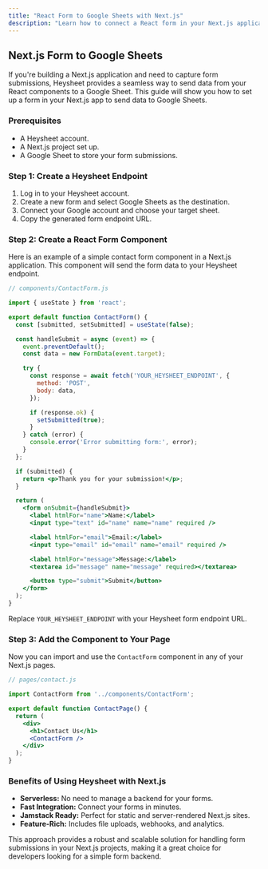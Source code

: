 ```yaml
---
title: "React Form to Google Sheets with Next.js"
description: "Learn how to connect a React form in your Next.js application to Google Sheets. A simple and powerful way to handle form submissions without a backend."
---
```


## Next.js Form to Google Sheets

If you're building a Next.js application and need to capture form submissions, Heysheet provides a seamless way to send data from your React components to a Google Sheet. This guide will show you how to set up a form in your Next.js app to send data to Google Sheets.

### Prerequisites

- A Heysheet account.
- A Next.js project set up.
- A Google Sheet to store your form submissions.

### Step 1: Create a Heysheet Endpoint

1.  Log in to your Heysheet account.
2.  Create a new form and select Google Sheets as the destination.
3.  Connect your Google account and choose your target sheet.
4.  Copy the generated form endpoint URL.

### Step 2: Create a React Form Component

Here is an example of a simple contact form component in a Next.js application. This component will send the form data to your Heysheet endpoint.

```jsx
// components/ContactForm.js

import { useState } from 'react';

export default function ContactForm() {
  const [submitted, setSubmitted] = useState(false);

  const handleSubmit = async (event) => {
    event.preventDefault();
    const data = new FormData(event.target);

    try {
      const response = await fetch('YOUR_HEYSHEET_ENDPOINT', {
        method: 'POST',
        body: data,
      });

      if (response.ok) {
        setSubmitted(true);
      }
    } catch (error) {
      console.error('Error submitting form:', error);
    }
  };

  if (submitted) {
    return <p>Thank you for your submission!</p>;
  }

  return (
    <form onSubmit={handleSubmit}>
      <label htmlFor="name">Name:</label>
      <input type="text" id="name" name="name" required />

      <label htmlFor="email">Email:</label>
      <input type="email" id="email" name="email" required />

      <label htmlFor="message">Message:</label>
      <textarea id="message" name="message" required></textarea>

      <button type="submit">Submit</button>
    </form>
  );
}
```

Replace `YOUR_HEYSHEET_ENDPOINT` with your Heysheet form endpoint URL.

### Step 3: Add the Component to Your Page

Now you can import and use the `ContactForm` component in any of your Next.js pages.

```jsx
// pages/contact.js

import ContactForm from '../components/ContactForm';

export default function ContactPage() {
  return (
    <div>
      <h1>Contact Us</h1>
      <ContactForm />
    </div>
  );
}
```

### Benefits of Using Heysheet with Next.js

- **Serverless:** No need to manage a backend for your forms.
- **Fast Integration:** Connect your forms in minutes.
- **Jamstack Ready:** Perfect for static and server-rendered Next.js sites.
- **Feature-Rich:** Includes file uploads, webhooks, and analytics.

This approach provides a robust and scalable solution for handling form submissions in your Next.js projects, making it a great choice for developers looking for a simple form backend.
